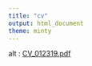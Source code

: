 ```yaml
---
title: "cv"
output: html_document
theme: minty
---
```


<object data="CV_012319.pdf" type="application/pdf" width="300" height="200">
  alt : <a href="CV_012319.pdf">CV_012319.pdf</a>
</object>